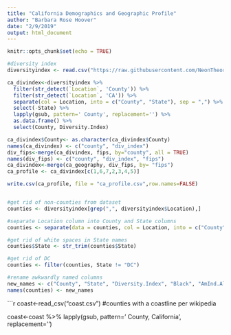 ```yaml
---
title: "California Demographics and Geographic Profile"
author: "Barbara Rose Hoover"
date: "2/9/2019"
output: html_document
---
```


```r
knitr::opts_chunk$set(echo = TRUE)
```


```r
#diversity index 
diversityindex <- read.csv("https://raw.githubusercontent.com/NeonTheorist/Diversity.Index/master/diversityindex.csv")

ca_divindex<-diversityindex %>% 
  filter(str_detect(`Location`, 'County')) %>%
  filter(str_detect(`Location`, 'CA')) %>% 
  separate(col = Location, into = c("County", "State"), sep = ",") %>% 
  select(-State) %>% 
  lapply(gsub, pattern=' County', replacement='') %>% 
  as.data.frame() %>% 
  select(County, Diversity.Index) 

ca_divindex$County<- as.character(ca_divindex$County)
names(ca_divindex) <- c("county", "div_index")
div_fips<-merge(ca_divindex, fips, by="county", all = TRUE)
names(div_fips) <- c("county", "div_index", "fips")
ca_divindex<-merge(ca_geography, div_fips, by= "fips")
ca_profile <- ca_divindex[c(1,6,7,2,3,4,5)]

write.csv(ca_profile, file = "ca_profile.csv",row.names=FALSE)


#get rid of non-counties from dataset
counties <- diversityindex[grep(",", diversityindex$Location),]

#separate Location column into County and State columns
counties <- separate(data = counties, col = Location, into = c("County", "State"), sep = ",")

#get rid of white spaces in State names
counties$State <- str_trim(counties$State)

#get rid of DC
counties <- filter(counties, State != "DC")

#rename awkwardly named columns
new_names <- c("County", "State", "Diversity.Index", "Black", "AmInd.Alaska", "Asian", "NatHaw.PacIsl", "TwoOrMore", "Hisp.Lat.", "White")
names(counties) <- new_names
```

```r
coast<-read_csv("coast.csv") #counties with a coastline per wikipedia 

coast<-coast %>% 
  lapply(gsub, pattern=' County, California', replacement='')

